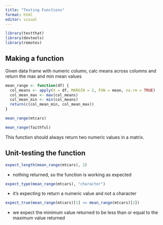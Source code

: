 ```yaml
---
title: "Testing Functions"
format: html
editor: visual
---
```


```r
library(testthat)
library(devtools)
library(remotes)
```

## Making a function

Given data frame with numeric column, calc means across columns and return the max and min mean values

```r
mean_range <- function(df) {
  col_means <- apply(X = df, MARGIN = 2, FUN = mean, na.rm = TRUE)
  col_mean_max <- max(col_means)
  col_mean_min <- min(col_means)
  return(c(col_mean_min, col_mean_max))
}
```

```r
mean_range(mtcars)

mean_range(faithful)
```

This function should always return two numeric values in a matrix.

## Unit-testing the function

```r
expect_length(mean_range(mtcars), 2)
```

-   nothing returned, so the function is working as expected

```r
expect_type(mean_range(mtcars), "character")
```

-   it's expecting to return a numeric value and not a character

```r
expect_true(mean_range(mtcars)[1] <= mean_range(mtcars)[2])
```

-   we expect the minimum value returned to be less than or equal to the maximum value returned
